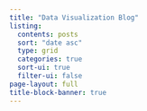 ```yaml
---
title: "Data Visualization Blog"
listing:
  contents: posts
  sort: "date asc"
  type: grid
  categories: true
  sort-ui: true
  filter-ui: false
page-layout: full
title-block-banner: true
---
```


